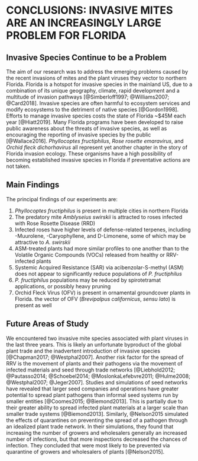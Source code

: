 # CONCLUSIONS: INVASIVE MITES ARE AN INCREASINGLY LARGE PROBLEM FOR FLORIDA
## Invasive Species Continue to be a Problem

The aim of our research was to address the emerging problems caused by the recent invasions of mites and the plant viruses they vector to northern Florida. Florida is a hotspot for invasive species in the mainland US, due to a combination of its unique geography, climate, rapid development and a multitude of invasion pathways [@Simberloff1997; @Williams2007; @Card2018]. Invasive species are often harmful to ecosystem services and modify ecosystems to the detriment of native species [@Gordon1998]. Efforts to manage invasive species costs the state of Florida ~$45M each year [@Hiatt2019]. Many Florida programs have been developed to raise public awareness about the threats of invasive species, as well as encouraging the reporting of invasive species by the public [@Wallace2016]. *Phyllocoptes fructiphilus*, *Rose rosette emaravirus*, and *Orchid fleck dichorhavirus* all represent yet another chapter in the story of Florida invasion ecology. These organisms have a high possibility of becoming established invasive species in Florida if preventative actions are not taken. 

## Main Findings
The principal findings of our experiments are: 

1. *Phyllocoptes fructiphilus* is present in multiple cities in northern Florida
1. The predatory mite *Amblyseius swirskii* is attracted to roses infected with Rose Rosette Disease (RRD)
1. Infected roses have higher levels of defense-related terpenes, including \textgamma-Muurolene, \textbeta-Caryophyllene, and D-Limonene, some of which may be attractive to *A. swirskii*
1. ASM-treated plants had more similar profiles to one another than to the Volatile Organic Compounds (VOCs) released from healthy or RRV-infected plants
1. Systemic Acquired Resistance (SAR) via acibenzolar-S-methyl (ASM) does not appear to significantly reduce populations of *P. fructiphilus*
1. *P. fructiphilus* populations may be reduced by spirotetramat applications, or possibly heavy pruning
1. Orchid Fleck Virus (OFV) is present in ornamental groundcover plants in Florida. the vector of OFV (*Brevipalpus californicus*, *sensu lato*) is present as well


## Future Areas of Study
We encountered two invasive mite species associated with plant viruses in the last three years. This is likely an unfortunate byproduct of the global plant trade and the inadvertent introduction of invasive species [@Chapman2017; @Westphal2007]. Another risk factor for the spread of RRV is the movement of plants and their pathogens via the movement of infected materials and seed through trade networks [@Liebhold2012; @Pautasso2014; @Schoebel2014; @MoslonkaLefebvre2011; @Hulme2008; @Westphal2007; @Jeger2007]. Studies and simulations of seed networks have revealed that larger seed companies and operations have greater potential to spread plant pathogens than informal seed systems run by smaller entities [@Coomes2015; @Biemond2013]. This is partially due to their greater ability to spread infected plant materials at a larger scale than smaller trade systems [@Biemond2013]. Similarly, @Nelson2015 simulated the effects of quarantines on preventing the spread of a pathogen through an idealized plant trade network. In their simulations, they found that increasing the number of growers and wholesalers generally an increased number of infections, but that more inspections decreased the chances of infection. They concluded that were most likely to be prevented via quarantine of growers and wholesalers of plants [@Nelson2015].